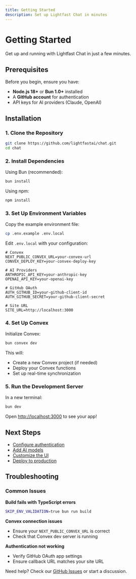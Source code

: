 ```yaml
---
title: Getting Started
description: Set up Lightfast Chat in minutes
---
```


# Getting Started

Get up and running with Lightfast Chat in just a few minutes.

## Prerequisites

Before you begin, ensure you have:

- **Node.js 18+** or **Bun 1.0+** installed
- A **GitHub account** for authentication
- API keys for AI providers (Claude, OpenAI)

## Installation

### 1. Clone the Repository

```bash
git clone https://github.com/lightfastai/chat.git
cd chat
```

### 2. Install Dependencies

Using Bun (recommended):
```bash
bun install
```

Using npm:
```bash
npm install
```

### 3. Set Up Environment Variables

Copy the example environment file:
```bash
cp .env.example .env.local
```

Edit `.env.local` with your configuration:

```env
# Convex
NEXT_PUBLIC_CONVEX_URL=your-convex-url
CONVEX_DEPLOY_KEY=your-convex-deploy-key

# AI Providers
ANTHROPIC_API_KEY=your-anthropic-key
OPENAI_API_KEY=your-openai-key

# GitHub OAuth
AUTH_GITHUB_ID=your-github-client-id
AUTH_GITHUB_SECRET=your-github-client-secret

# Site URL
SITE_URL=http://localhost:3000
```

### 4. Set Up Convex

Initialize Convex:
```bash
bun convex dev
```

This will:
- Create a new Convex project (if needed)
- Deploy your Convex functions
- Set up real-time synchronization

### 5. Run the Development Server

In a new terminal:
```bash
bun dev
```

Open [http://localhost:3000](http://localhost:3000) to see your app!

## Next Steps

- [Configure authentication](/docs/features/authentication)
- [Add AI models](/docs/features/models)
- [Customize the UI](/docs/development/setup)
- [Deploy to production](/docs/deployment)

## Troubleshooting

### Common Issues

**Build fails with TypeScript errors**
```bash
SKIP_ENV_VALIDATION=true bun run build
```

**Convex connection issues**
- Ensure your `NEXT_PUBLIC_CONVEX_URL` is correct
- Check that Convex dev server is running

**Authentication not working**
- Verify GitHub OAuth app settings
- Ensure callback URL matches your site URL

Need help? Check our [GitHub Issues](https://github.com/lightfastai/chat/issues) or start a discussion.